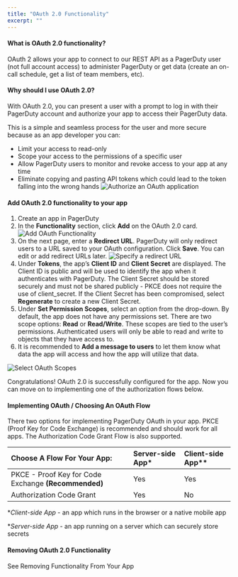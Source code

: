 ```yaml
---
title: "OAuth 2.0 Functionality"
excerpt: ""
---
```

#### What is OAuth 2.0 functionality?
OAuth 2 allows your app to connect to our <Link to="/api-reference/">REST API</Link> as a PagerDuty user (not full account access) to administer PagerDuty or get data (create an on-call schedule, get a list of team members, etc).

#### Why should I use OAuth 2.0?
With OAuth 2.0, you can present a user with a prompt to log in with their PagerDuty account and authorize your app to access their PagerDuty data.

This is a simple and seamless process for the user and more secure because as an app developer you can:
* Limit your access to read-only
* Scope your access to the permissions of a specific user
* Allow PagerDuty users to monitor and revoke access to your app at any time
* Eliminate copying and pasting API tokens which could lead to the token falling into the wrong hands
![Authorize an OAuth application](oauth-authorize.png)

#### Add OAuth 2.0 functionality to your app
1. <Link to="/docs/app-integration-development/register-an-app/">Create an app in PagerDuty</Link>
2. In the **Functionality** section, click **Add** on the OAuth 2.0 card.
![Add OAuth Functionality](add-oauth-functionality.png)
3. On the next page, enter a **Redirect URL**. PagerDuty will only redirect users to a URL saved to your OAuth configuration. Click **Save**. You can edit or add redirect URLs later.
![Specify a redirect URL](specify-redirect-url.png)
3. Under **Tokens**, the app’s **Client ID** and **Client Secret** are displayed. The Client ID is public and will be used to identify the app when it authenticates with PagerDuty. The Client Secret should be stored securely and must not be shared publicly - PKCE does not require the use of client_secret. If the Client Secret has been compromised, select **Regenerate** to create a new Client Secret.
4. Under **Set Permission Scopes**, select an option from the drop-down. By default, the app does not have any permissions set. There are two scope options: **Read** or **Read/Write**. These scopes are tied to the user’s permissions. Authenticated users will only be able to read and write to objects that they have access to.
5. It is recommended to **Add a message to users** to let them know what data the app will access and how the app will utilize that data.

![Select OAuth Scopes](select-oauth-scopes.png)

Congratulations! OAuth 2.0 is successfully configured for the app. Now you can move on to implementing one of the authorization flows below.

#### Implementing OAuth / Choosing An OAuth Flow

There two options for implementing PagerDuty OAuth in your app. <Link to="/docs/app-integration-development/oauth-2-pkce/">PKCE (Proof Key for Code Exchange)</Link> is recommended and should work for all apps. The <Link to="/docs/app-integration-development/oauth-2-auth-code-grant/">Authorization Code Grant</Link> Flow is also supported.


| Choose A Flow For Your App:   |      Server-side App*      |  Client-side App** |
|:---------------------------------------------------------------------------------------|:-----|:----|
| <Link to="/docs/app-integration-development/oauth-2-pkce/">PKCE - Proof Key for Code Exchange</Link> **(Recommended)** |  Yes | Yes |
| <Link to="/docs/app-integration-development/oauth-2-auth-code-grant/">Authorization Code Grant</Link> |  Yes | No  |


**Client-side App* - an app which runs in the browser or a native mobile app

**Server-side App* - an app running on a server which can securely store secrets

#### Removing OAuth 2.0 Functionality
See <Link to="/docs/app-integration-development/app-functionality/#removing-functionality-from-your-app">Removing Functionality From Your App</Link>
